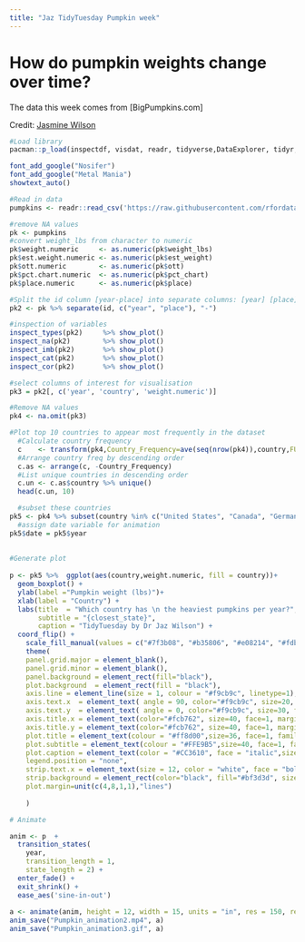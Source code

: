 ```yaml
---
title: "Jaz TidyTuesday Pumpkin week"
---
```

# How do pumpkin weights change over time? 

The data this week comes from [BigPumpkins.com]

Credit: [Jasmine Wilson](Twitter: @Wilson_Jaz)

```r
#Load library
pacman::p_load(inspectdf, visdat, readr, tidyverse,DataExplorer, tidyr, plyr,epiDisplay, showtext, ggplot2, gganimate,ggtext,av)

font_add_google("Nosifer")
font_add_google("Metal Mania")
showtext_auto()
```


```r
#Read in data 
pumpkins <- readr::read_csv('https://raw.githubusercontent.com/rfordatascience/tidytuesday/master/data/2021/2021-10-19/pumpkins.csv')

#remove NA values
pk <- pumpkins
#convert weight_lbs from character to numeric
pk$weight.numeric     <- as.numeric(pk$weight_lbs)
pk$est.weight.numeric <- as.numeric(pk$est_weight)
pk$ott.numeric        <- as.numeric(pk$ott)
pk$pct.chart.numeric  <- as.numeric(pk$pct_chart)
pk$place.numeric      <- as.numeric(pk$place)

#Split the id column [year-place] into separate columns: [year] [place]
pk2 <- pk %>% separate(id, c("year", "place"), "-")

#inspection of variables 
inspect_types(pk2)     %>% show_plot()
inspect_na(pk2)        %>% show_plot()
inspect_imb(pk2)       %>% show_plot()
inspect_cat(pk2)       %>% show_plot()
inspect_cor(pk2)       %>% show_plot()

#select columns of interest for visualisation 
pk3 = pk2[, c('year', 'country', 'weight.numeric')]

#Remove NA values
pk4 <- na.omit(pk3)

#Plot top 10 countries to appear most frequently in the dataset 
  #Calculate country frequency 
  c    <- transform(pk4,Country_Frequency=ave(seq(nrow(pk4)),country,FUN=length))
  #Arrange country freq by descending order
  c.as <- arrange(c, -Country_Frequency)
  #List unique countries in descending order
  c.un <- c.as$country %>% unique()
  head(c.un, 10)

  #subset these countries 
pk5 <- pk4 %>% subset(country %in% c("United States", "Canada", "Germany", "Italy", "Austria", "France", "Japan", "United Kingdom", "Finland", "The Netherlands"))
  #assign date variable for animation  
pk5$date = pk5$year
 
 
#Generate plot
 
p <- pk5 %>%  ggplot(aes(country,weight.numeric, fill = country))+
  geom_boxplot() +
  ylab(label ="Pumpkin weight (lbs)")+
  xlab(label = "Country") +
  labs(title  = "Which country has \n the heaviest pumpkins per year?",
       subtitle = "{closest_state}",
       caption = "TidyTuesday by Dr Jaz Wilson") + 
  coord_flip() +
    scale_fill_manual(values = c("#7f3b08", "#b35806", "#e08214", "#fdb863", "#fee0b6", "#d8daeb", "#b2abd2", "#8073ac", "#9e7be7", "#6318ff"))+
    theme(
    panel.grid.major = element_blank(), 
    panel.grid.minor = element_blank(),
    panel.background = element_rect(fill="black"),
    plot.background  = element_rect(fill = "black"),
    axis.line = element_line(size = 1, colour = "#f9cb9c", linetype=1),
    axis.text.x  = element_text( angle = 90, color="#f9cb9c", size=20, face=1,  family = "Metal Mania"),
    axis.text.y  = element_text( angle = 0, color="#f9cb9c", size=30, face=1, family = "Metal Mania"),
    axis.title.x = element_text(color="#fcb762", size=40, face=1, margin=margin(t=20), family = "Metal Mania"),
    axis.title.y = element_text(color="#fcb762", size=40, face=1, margin=margin(r=20), family = "Metal Mania"),
    plot.title = element_text(colour = "#ff8d00",size=36, face=1, family = "Nosifer", hjust =0.5, vjust = 3),
    plot.subtitle = element_text(colour = "#FFE9B5",size=40, face=1, family = "Metal Mania", hjust =0.5,vjust = 3),
    plot.caption = element_text(color = "#CC3610", face = "italic",size=25, family = "Metal Mania",hjust =-0.5,vjust = 3),
    legend.position = "none",
    strip.text.x = element_text(size = 12, color = "white", face = "bold"),
    strip.background = element_rect(color="black", fill="#bf3d3d", size=1.5, linetype="solid"),
    plot.margin=unit(c(4,8,1,1),"lines")
 
    ) 

# Animate 

anim <- p  + 
  transition_states(
    year,
    transition_length = 1,
    state_length = 2) +
  enter_fade() + 
  exit_shrink() +
  ease_aes('sine-in-out')
  
a <- animate(anim, height = 12, width = 15, units = "in", res = 150, renderer = av_renderer())
anim_save("Pumpkin_animation2.mp4", a)
anim_save("Pumpkin_animation3.gif", a)
```
